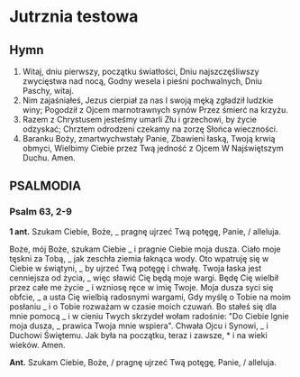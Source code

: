 # Jutrznia testowa

<OpeningVersicle />

## Hymn

1. Witaj, dniu pierwszy, początku światłości,
   Dniu najszczęśliwszy zwycięstwa nad nocą,
   Godny wesela i pieśni pochwalnych,
   Dniu Paschy, witaj.
2. Nim zajaśniałeś, Jezus cierpiał za nas
   I swoją męką zgładził ludzkie winy;
   Pogodził z Ojcem marnotrawnych synów
   Przez śmierć na krzyżu.
3. Razem z Chrystusem jesteśmy umarli
   Złu i grzechowi, by życie odzyskać;
   Chrztem odrodzeni czekamy na zorzę
   Słońca wieczności.
4. Baranku Boży, zmartwychwstały Panie,
   Zbawieni łaską, Twoją krwią obmyci,
   Wielbimy Ciebie przez Twą jedność z Ojcem
   W Najświętszym Duchu. Amen.

## PSALMODIA

### Psalm 63, 2-9

**1 ant.**
Szukam Ciebie, Boże, _ pragnę ujrzeć Twą potęgę, Panie, / alleluja.

Boże, mój Boże, szukam Ciebie _
i pragnie Ciebie moja dusza.
Ciało moje tęskni za Tobą, _
jak zeschła ziemia łaknąca wody.
Oto wpatruję się w Ciebie w świątyni, _
by ujrzeć Twą potęgę i chwałę.
Twoja łaska jest cenniejsza od życia, _
więc sławić Cię będą moje wargi.
Będę Cię wielbił przez całe me życie _
i wzniosę ręce w imię Twoje.
Moja dusza syci się obfcie, _
a usta Cię wielbią radosnymi wargami,
Gdy myślę o Tobie na moim posłaniu _
i o Tobie rozważam w czasie moich czuwań.
Bo stałeś się dla mnie pomocą _
i w cieniu Twych skrzydeł wołam radośnie:
"Do Ciebie lgnie moja dusza, _
prawica Twoja mnie wspiera".
Chwała Ojcu i Synowi, _
i Duchowi Świętemu.
Jak była na początku, teraz i zawsze, *
i na wieki wieków. Amen.

**Ant.** Szukam Ciebie, Boże, / pragnę ujrzeć Twą potęgę, Panie, / alleluja.
